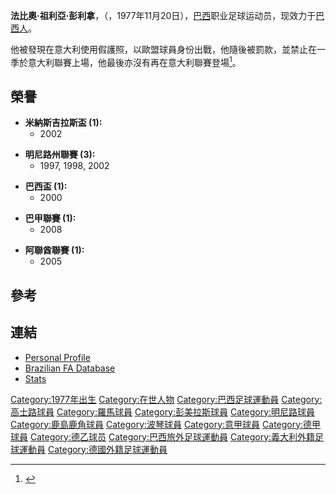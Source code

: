 {{Football player infobox 
| playername = 法比奧·祖利亞
| image =
| fullname = Fábio Júnior Pereira
| height = {{height|m=1.86}}
| dateofbirth = {{birth date and age|1977|11|20}}
| cityofbirth =  [[米納斯吉拉斯|米納斯吉拉斯]]
| countryofbirth = [[巴西|巴西]]
| currentclub  = [[巴西人足球俱乐部|巴西人]]
| clubnumber  = 
| position = Striker
| youthyears = 1993–1997 <br/> 1997
| youthclubs = {{tsl|en|Esporte Clube Democrata||民主隊}} <br/> [[高士路|高士路]]
| years = 1997–1998 <br/> 1999-2000 <br/> 2000 <br/> 2001 <br/> 2002 <br/> 2003 <br/> 2003 <br/> 2004 <br/> 2005 <br/> 2005 <br/> 2006–2007 <br/> 2007–2008 <br> 2008 <br> 2008 <br> 2009 <br> 2009 <br> 2010-
| clubs = [[高士路|高士路]] <br/> [[羅馬|羅馬]] <br/> [[高士路|高士路]] <br/> [[彭美拉斯|彭美拉斯]] <br/> [[高士路|高士路]] <br/> [[吉馬良斯維多利亞|甘馬雷斯]] <br/> [[米內羅競技|明尼路]] <br/> [[鹿島鹿角|鹿島鹿角]] <br/> [[米內羅競技|明尼路]] <br/> [[阿爾華達足球會|艾華達]] <br/> [[波琴|波琴]] <br/> [[特拉維夫夏普爾足球會|特拉維夫夏普爾]] <br> [[巴伊亚竞技俱乐部|巴希亞]] <br> [[巴西人足球俱乐部|巴西人]] <br> {{tsl|en|Esporte Clube Santo André||聖安德烈}} <br> [[巴西人足球俱乐部|巴西人]] <br> [[米內羅競技|明尼路]]
| caps(goals) = 40 (18) <br/> 16 (4) <br/> 18 (7) <br/> 20 (3) <br/> 25 (12) <br/> 4 (0) <br/> 34 (14) <br/> 13 (1) <br/> 15 (3) <br/> 0 (0) <br/> ? (?) <br/> 27 (7) <br/> 27 (7) <br/> 0 (0) <br/> 14 (6) <br/> 0 (0)
| nationalyears = 1999-2000 <br/> 1998-1999
| nationalteam = [[巴西國家足球隊|巴西U23]] <br/> [[巴西國家足球隊|巴西]]
| nationalcaps(goals) = 12 (8) <br/> 3 (0)
| pcupdate = July 15, 2008
| ntupdate = June 4, 2009
}}
'''法比奧·祖利亞·彭利拿'''，（{{lang-en|'''Fábio Júnior Pereira'''}}，1977年11月20日），[[巴西|巴西]]职业足球运动员，现效力于[[巴西人足球俱乐部|巴西人]]。

他被發現在意大利使用假護照，以歐盟球員身份出戰，他隨後被罰款，並禁止在一季於意大利聯賽上場，他最後亦沒有再在意大利聯賽登場<ref>{{Cite web |url=http://www.independent.co.uk/sport/football/internationals/players-banned-over-false-passport-scandal-675847.html |title=存档副本 |accessdate=2010-06-16 |archive-date=2010-02-06 |archive-url=https://web.archive.org/web/20100206014855/http://www.independent.co.uk/sport/football/internationals/players-banned-over-false-passport-scandal-675847.html |dead-url=no }}</ref>。

==榮譽==
*'''米納斯吉拉斯盃 (1):'''
**2002
 
*'''明尼路州聯賽 (3):'''
**1997, 1998, 2002

*'''巴西盃 (1):'''
**2000

*'''巴甲聯賽 (1):'''
**2008

*'''阿聯酋聯賽 (1):'''
**2005
==參考==
{{reflist}}

==連結==
*[http://www.zerozero.pt/jogador.php?id=12643 Personal Profile] {{Wayback|url=http://www.zerozero.pt/jogador.php?id=12643 |date=20120205233855 }} {{pt icon}}
*[http://www.cbf.com.br/php/registro.php?i=128978 Brazilian FA Database]{{dead link|date=2018年3月 |bot=InternetArchiveBot |fix-attempted=yes }} {{pt icon}}
*[http://www.national-football-teams.com/v2/player.php?id=10572 Stats] {{Wayback|url=http://www.national-football-teams.com/v2/player.php?id=10572 |date=20121023105749 }}

{{DEFAULTSORT:Fabio Junior Pereira}}
[[Category:1977年出生|Category:1977年出生]]
[[Category:在世人物|Category:在世人物]]
[[Category:巴西足球運動員|Category:巴西足球運動員]]
[[Category:高士路球員|Category:高士路球員]]
[[Category:羅馬球員|Category:羅馬球員]]
[[Category:彭美拉斯球員|Category:彭美拉斯球員]]
[[Category:明尼路球員|Category:明尼路球員]]
[[Category:鹿島鹿角球員|Category:鹿島鹿角球員]]
[[Category:波琴球員|Category:波琴球員]]
[[Category:意甲球員|Category:意甲球員]]
[[Category:德甲球員|Category:德甲球員]]
[[Category:德乙球员|Category:德乙球员]]
[[Category:巴西旅外足球運動員|Category:巴西旅外足球運動員]]
[[Category:義大利外籍足球運動員|Category:義大利外籍足球運動員]]
[[Category:德國外籍足球運動員|Category:德國外籍足球運動員]]